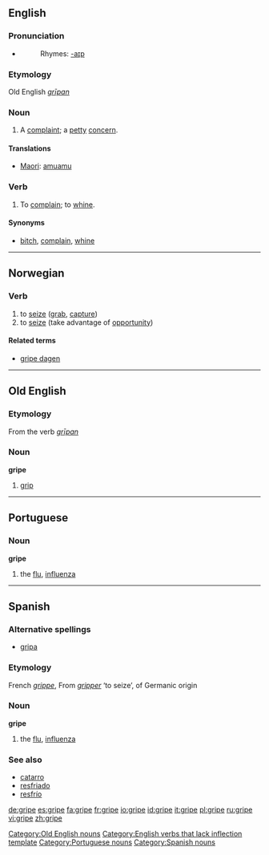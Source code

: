 ==English==

===Pronunciation===
*{{audio|en-us-gripe.ogg|Audio (US)}}
*:Rhymes: [[Rhymes:English:-aɪp|-aɪp]]

===Etymology===
Old English ''[[grīpan]]''

===Noun===
{{en-noun}}

# A [[complaint]]; a [[petty]] [[concern]].

====Translations====
*[[Maori]]: [[amuamu]]

===Verb===
{{en-verb|gripes|griping|griped}}

# To [[complain]]; to [[whine]].

====Synonyms====
*{{italbrac|complain}} [[bitch]], [[complain]], [[whine]]

----

==Norwegian==

===Verb===
{{no-verb-irreg|'''gripe'''|'''[[griper]]'''|'''[[grep]]'''|'''[[grepet]]'''}}

# to [[seize]] ([[grab]], [[capture]])
# to [[seize]] (take advantage of [[opportunity]])

====Related terms====
*[[gripe dagen]]

----

==Old English==

===Etymology===
From the verb ''[[grīpan]]''

===Noun===
'''gripe''' {{m}}

# [[grip]] {{gloss|Old English}}

----

==Portuguese==

===Noun===
'''gripe''' {{f}}

# the [[flu]], [[influenza]]

----

==Spanish==

===Alternative spellings===
*[[gripa]] {{italbrac|Colombia|Mexico}}

===Etymology===
French ''[[grippe]]'', From ''[[gripper]]'' ‘to seize’, of Germanic origin

===Noun===
'''gripe''' {{f}}

# the [[flu]], [[influenza]]

===See also===
*[[catarro]] {{m}}
*[[resfriado]] {{m}}
*[[resfrío]] {{m}}

[[Category:Old English nouns]]
[[Category:English verbs that lack inflection template]]
[[Category:Portuguese nouns]]
[[Category:Spanish nouns]]

[[de:gripe]]
[[es:gripe]]
[[fa:gripe]]
[[fr:gripe]]
[[io:gripe]]
[[id:gripe]]
[[it:gripe]]
[[pl:gripe]]
[[ru:gripe]]
[[vi:gripe]]
[[zh:gripe]]